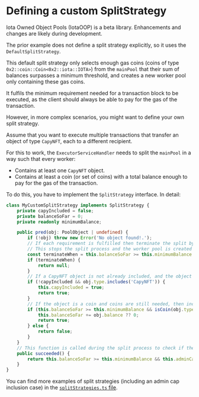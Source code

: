 # Defining a custom SplitStrategy


<Callout type="info">
	Iota Owned Object Pools (IotaOOP) is a beta library. Enhancements and changes are likely during
	development.
</Callout>

The prior example does not define a split strategy explicitly, so it uses the
`DefaultSplitStrategy`.

This default split strategy only selects enough gas coins (coins of type
`0x2::coin::Coin<0x2::iota::IOTA>`) from the `mainPool` that their sum of balances surpasses a minimum
threshold, and creates a new worker pool only containing these gas coins.

It fulfils the minimum requirement needed for a transaction block to be executed, as the client
should always be able to pay for the gas of the transaction.

However, in more complex scenarios, you might want to define your own split strategy.

Assume that you want to execute multiple transactions that transfer an object of type `CapyNFT`,
each to a different recipient.

For this to work, the `ExecutorServiceHandler` needs to split the `mainPool` in a way such that
every worker:

- Contains at least one `CapyNFT` object.
- Contains at least a coin (or set of coins) with a total balance enough to pay for the gas of the
  transaction.

To do this, you have to implement the `SplitStrategy` interface. In detail:

```ts
class MyCustomSplitStrategy implements SplitStrategy {
	private capyIncluded = false;
	private balanceSoFar = 0;
	private readonly minimumBalance;

	public pred(obj: PoolObject | undefined) {
		if (!obj) throw new Error('No object found!.');
		// If each requirement is fulfilled then terminate the split by returning null
		// This stops the split process and the worker pool is created
		const terminateWhen = this.balanceSoFar >= this.minimumBalance && this.capyIncluded;
		if (terminateWhen) {
			return null;
		}
		// If a CapyNFT object is not already included, and the object is a CapyNFT, then include it
		if (!capyIncluded && obj.type.includes('CapyNFT')) {
			this.capyIncluded = true;
			return true;
		}
		// If the object is a coin and coins are still needed, then include it to the new pool
		if (this.balanceSoFar >= this.minimumBalance && isCoin(obj.type)) {
			this.balanceSoFar += obj.balance ?? 0;
			return true;
		} else {
			return false;
		}
	}
	// This function is called during the split process to check if the split was successful
	public succeeded() {
		return this.balanceSoFar >= this.minimumBalance && this.adminCapIncluded;
	}
}
```

You can find more examples of split strategies (including an admin cap inclusion case) in the
[`splitStrategies.ts` file](https://github.com/MystenLabs/Iota_Owned_Object_Pools/blob/main/src/splitStrategies.ts).
